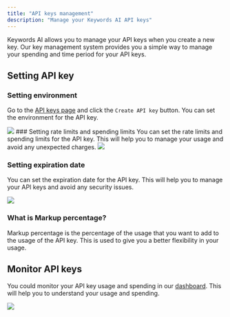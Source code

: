 ```yaml
---
title: "API keys management"
description: "Manage your Keywords AI API keys"
---
```



Keywords AI allows you to manage your API keys when you create a new key. Our key management system provides you a simple way to manage your spending and time period for your API keys.

## Setting API key
### Setting environment
Go to the [API keys page](https://platform.keywordsai.co/platform/api/keys) and click the `Create API key` button. You can set the environment for the API key.
<Frame>
<img src="https://keywordsai-static.s3.us-east-1.amazonaws.com/docs/organization/key-env.png"/>
</Frame>
### Setting rate limits and spending limits
You can set the rate limits and spending limits for the API key. This will help you to manage your usage and avoid any unexpected charges.
<Frame>
<img src="https://keywordsai-static.s3.us-east-1.amazonaws.com/docs/organization/key-rate-limit.png"/>
</Frame>

### Setting expiration date
You can set the expiration date for the API key. This will help you to manage your API keys and avoid any security issues.
<Frame>
<img src="https://keywordsai-static.s3.us-east-1.amazonaws.com/docs/organization/expiry.png"/>
</Frame>

### What is Markup percentage?
Markup percentage is the percentage of the usage that you want to add to the usage of the API key. This is used to give you a better flexibility in your usage.

## Monitor API keys
You could monitor your API key usage and spending in our [dashboard](/features/monitoring/analytics). This will help you to understand your usage and spending.
<Frame>
<img src="https://keywordsai-static.s3.us-east-1.amazonaws.com/docs/organization/key-monitor.png"/>
</Frame>
